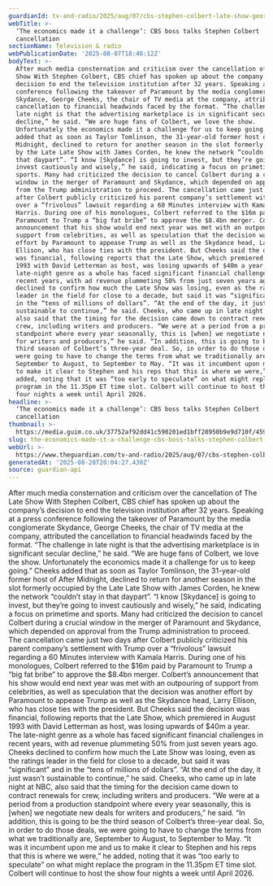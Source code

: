 ```yaml
---
guardianId: tv-and-radio/2025/aug/07/cbs-stephen-colbert-late-show-george-cheeks
webTitle: >-
  ‘The economics made it a challenge’: CBS boss talks Stephen Colbert
  cancellation
sectionName: Television & radio
webPublicationDate: '2025-08-07T18:48:12Z'
bodyText: >-
  After much media consternation and criticism over the cancellation of The Late
  Show With Stephen Colbert, CBS chief has spoken up about the company’s
  decision to end the television institution after 32 years. Speaking at a press
  conference following the takeover of Paramount by the media conglomerate
  Skydance, George Cheeks, the chair of TV media at the company, attributed the
  cancellation to financial headwinds faced by the format. “The challenge in
  late night is that the advertising marketplace is in significant secular
  decline,” he said. “We are huge fans of Colbert, we love the show.
  Unfortunately the economics made it a challenge for us to keep going.” Cheeks
  added that as soon as Taylor Tomlinson, the 31-year-old former host of After
  Midnight, declined to return for another season in the slot formerly occupied
  by the Late Late Show with James Corden, he knew the network “couldn’t stay in
  that daypart”. “I know [Skydance] is going to invest, but they’re going to
  invest cautiously and wisely,” he said, indicating a focus on primetime and
  sports. Many had criticized the decision to cancel Colbert during a crucial
  window in the merger of Paramount and Skydance, which depended on approval
  from the Trump administration to proceed. The cancellation came just two days
  after Colbert publicly criticized his parent company’s settlement with Trump
  over a “frivolous” lawsuit regarding a 60 Minutes interview with Kamala
  Harris. During one of his monologues, Colbert referred to the $16m paid by
  Paramount to Trump a “big fat bribe” to approve the $8.4bn merger. Colbert’s
  announcement that his show would end next year was met with an outpouring of
  support from celebrities, as well as speculation that the decision was another
  effort by Paramount to appease Trump as well as the Skydance head, Larry
  Ellison, who has close ties with the president. But Cheeks said the decision
  was financial, following reports that the Late Show, which premiered in August
  1993 with David Letterman as host, was losing upwards of $40m a year. The
  late-night genre as a whole has faced significant financial challenges in
  recent years, with ad revenue plummeting 50% from just seven years ago. Cheeks
  declined to confirm how much the Late Show was losing, even as the ratings
  leader in the field for close to a decade, but said it was “significant” and
  in the “tens of millions of dollars”. “At the end of the day, it just wasn’t
  sustainable to continue,” he said. Cheeks, who came up in late night at NBC,
  also said that the timing for the decision came down to contract renewals for
  crew, including writers and producers. “We were at a period from a production
  standpoint where every year seasonally, this is [when] we negotiate new deals
  for writers and producers,” he said. “In addition, this is going to be the
  third season of Colbert’s three-year deal. So, in order to do those deals, we
  were going to have to change the terms from what we traditionally are,
  September to August, to September to May. “It was it incumbent upon me and us
  to make it clear to Stephen and his reps that this is where we were,” he
  added, noting that it was “too early to speculate” on what might replace the
  program in the 11.35pm ET time slot. Colbert will continue to host the show
  four nights a week until April 2026.
headline: >-
  ‘The economics made it a challenge’: CBS boss talks Stephen Colbert
  cancellation
thumbnail: >-
  https://media.guim.co.uk/37752af92dd41c590201ed1bff28950b9e9d710f/459_322_3068_2455/500.jpg
slug: the-economics-made-it-a-challenge-cbs-boss-talks-stephen-colbert-cancellation
webUrl: >-
  https://www.theguardian.com/tv-and-radio/2025/aug/07/cbs-stephen-colbert-late-show-george-cheeks
generatedAt: '2025-08-28T20:04:27.430Z'
source: guardian-api
---
```

After much media consternation and criticism over the cancellation of The Late Show With Stephen Colbert, CBS chief has spoken up about the company’s decision to end the television institution after 32 years. Speaking at a press conference following the takeover of Paramount by the media conglomerate Skydance, George Cheeks, the chair of TV media at the company, attributed the cancellation to financial headwinds faced by the format. “The challenge in late night is that the advertising marketplace is in significant secular decline,” he said. “We are huge fans of Colbert, we love the show. Unfortunately the economics made it a challenge for us to keep going.” Cheeks added that as soon as Taylor Tomlinson, the 31-year-old former host of After Midnight, declined to return for another season in the slot formerly occupied by the Late Late Show with James Corden, he knew the network “couldn’t stay in that daypart”. “I know [Skydance] is going to invest, but they’re going to invest cautiously and wisely,” he said, indicating a focus on primetime and sports. Many had criticized the decision to cancel Colbert during a crucial window in the merger of Paramount and Skydance, which depended on approval from the Trump administration to proceed. The cancellation came just two days after Colbert publicly criticized his parent company’s settlement with Trump over a “frivolous” lawsuit regarding a 60 Minutes interview with Kamala Harris. During one of his monologues, Colbert referred to the $16m paid by Paramount to Trump a “big fat bribe” to approve the $8.4bn merger. Colbert’s announcement that his show would end next year was met with an outpouring of support from celebrities, as well as speculation that the decision was another effort by Paramount to appease Trump as well as the Skydance head, Larry Ellison, who has close ties with the president. But Cheeks said the decision was financial, following reports that the Late Show, which premiered in August 1993 with David Letterman as host, was losing upwards of $40m a year. The late-night genre as a whole has faced significant financial challenges in recent years, with ad revenue plummeting 50% from just seven years ago. Cheeks declined to confirm how much the Late Show was losing, even as the ratings leader in the field for close to a decade, but said it was “significant” and in the “tens of millions of dollars”. “At the end of the day, it just wasn’t sustainable to continue,” he said. Cheeks, who came up in late night at NBC, also said that the timing for the decision came down to contract renewals for crew, including writers and producers. “We were at a period from a production standpoint where every year seasonally, this is [when] we negotiate new deals for writers and producers,” he said. “In addition, this is going to be the third season of Colbert’s three-year deal. So, in order to do those deals, we were going to have to change the terms from what we traditionally are, September to August, to September to May. “It was it incumbent upon me and us to make it clear to Stephen and his reps that this is where we were,” he added, noting that it was “too early to speculate” on what might replace the program in the 11.35pm ET time slot. Colbert will continue to host the show four nights a week until April 2026.
